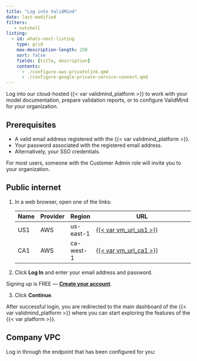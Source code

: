 ```yaml
---
title: "Log into ValidMind"
date: last-modified
filters:
   - nutshell
listing:
  - id: whats-next-listing
    type: grid
    max-description-length: 250
    sort: false
    fields: [title, description]
    contents:
      - ./configure-aws-privatelink.qmd
      - ./configure-google-private-service-connect.qmd
---
```


Log into our cloud-hosted {{< var validmind_platform >}} to work with your model documentation, prepare validation reports, or to configure ValidMind for your organization.

## Prerequisites

- A valid email address registered with the {{< var validmind_platform >}}.
- Your password associated with the registered email address.
- Alternatively, your SSO credentials.

::: {.callout}
For most users, someone with the Customer Admin role will invite you to your organization.
:::

## Public internet

1. In a web browser, open one of the links:
   
   | Name | Provider | Region | URL |
   |--|--|--|----------|
   | US1 | AWS | us-east-1 | [{{< var vm_url_us1 >}}]({{< var vm_url_us1 >}}) |
   | CA1 | AWS | ca-west-1 | [{{< var vm_url_ca1 >}}]({{< var vm_url_ca1 >}}) |


2. Click **Log In** and enter your email address and password.

::: {.callout title="Need an account for ValidMind?"}
Signing up is FREE — **[Create your account]({{< var vm_url_us1 >}})**.
:::

3. Click **Continue**.

<!-- Your validmind rep will tell you which one to use

But for us the difference is basically you should use us1 unless you want your data to always stay in canada, in which case use ca1
 -->


After successful login, you are redirected to the main dashboard of the {{< var validmind_platform >}} where you can start exploring the features of the {{< var platform >}}.


## Company VPC

Log in through the endpoint that has been configured for you:

<!---
## What's next

[Summarize the task and provide any next steps or resources for the user to continue their learning or work.]
--->
